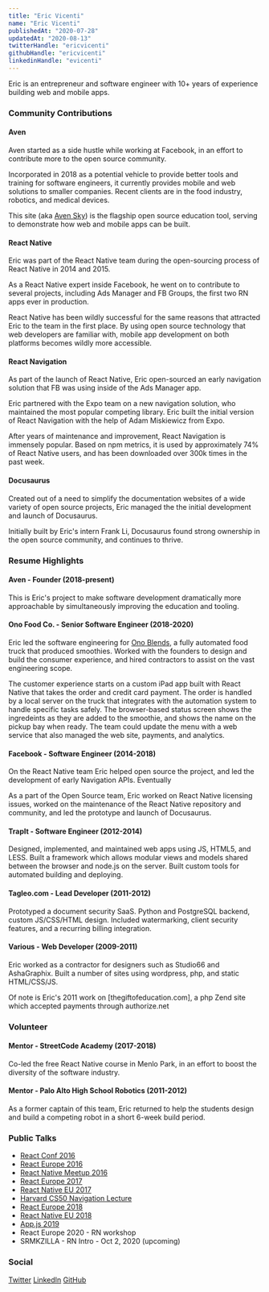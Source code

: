 ```yaml
---
title: "Eric Vicenti"
name: "Eric Vicenti"
publishedAt: "2020-07-28"
updatedAt: "2020-08-13"
twitterHandle: "ericvicenti"
githubHandle: "ericvicenti"
linkedinHandle: "evicenti"
---
```


Eric is an entrepreneur and software engineer with 10+ years of experience building web and mobile apps.

### Community Contributions

#### Aven

Aven started as a side hustle while working at Facebook, in an effort to contribute more to the open source community.

Incorporated in 2018 as a potential vehicle to provide better tools and training for software engineers, it currently provides mobile and web solutions to smaller companies. Recent clients are in the food industry, robotics, and medical devices.

This site (aka [Aven Sky](/sky-site)) is the flagship open source education tool, serving to demonstrate how web and mobile apps can be built.

#### React Native

Eric was part of the React Native team during the open-sourcing process of React Native in 2014 and 2015.

As a React Native expert inside Facebook, he went on to contribute to several projects, including Ads Manager and FB Groups, the first two RN apps ever in production.

React Native has been wildly successful for the same reasons that attracted Eric to the team in the first place. By using open source technology that web developers are familiar with, mobile app development on both platforms becomes wildly more accessible.

#### React Navigation

As part of the launch of React Native, Eric open-sourced an early navigation solution that FB was using inside of the Ads Manager app.

Eric partnered with the Expo team on a new navigation solution, who maintained the most popular competing library. Eric built the initial version of React Navigation with the help of Adam Miskiewicz from Expo.

After years of maintenance and improvement, React Navigation is immensely popular. Based on npm metrics, it is used by approximately 74% of React Native users, and has been downloaded over 300k times in the past week.


#### Docusaurus

Created out of a need to simplify the documentation websites of a wide variety of open source projects, Eric managed the the initial development and launch of Docusaurus.

Initially built by Eric's intern Frank Li, Docusaurus found strong ownership in the open source community, and continues to thrive.


### Resume Highlights

#### Aven - Founder (2018-present)

This is Eric's project to make software development dramatically more approachable by simultaneously improving the education and tooling.

#### Ono Food Co. - Senior Software Engineer (2018-2020)

Eric led the software engineering for [Ono Blends](onoblends.co), a fully automated food truck that produced smoothies. Worked with the founders to design and build the consumer experience, and hired contractors to assist on the vast engineering scope.

The customer experience starts on a custom iPad app built with React Native that takes the order and credit card payment. The order is handled by a local server on the truck that integrates with the automation system to handle specific tasks safely. The browser-based status screen shows the ingredeints as they are added to the smoothie, and shows the name on the pickup bay when ready. The team could update the menu with a web service that also managed the web site, payments, and analytics.

#### Facebook - Software Engineer (2014-2018)

On the React Native team Eric helped open source the project, and led the development of early Navigation APIs. Eventually 

As a part of the Open Source team, Eric worked on React Native licensing issues, worked on the maintenance of the React Native repository and community, and led the prototype and launch of Docusaurus. 

#### TrapIt - Software Engineer (2012-2014)

Designed, implemented, and maintained web apps using JS, HTML5, and LESS. Built a framework which allows modular views and models shared between the browser and node.js on the server. Built custom tools for automated building and deploying. 

#### Tagleo.com - Lead Developer (2011-2012)

Prototyped a document security SaaS. Python and PostgreSQL backend, custom JS/CSS/HTML design. Included watermarking, client security features, and a recurring billing integration. 

#### Various - Web Developer (2009-2011)

Eric worked as a contractor for designers such as Studio66 and AshaGraphix. Built a number of sites using wordpress, php, and static HTML/CSS/JS.

Of note is Eric's 2011 work on [thegiftofeducation.com], a php Zend site which accepted payments through authorize.net

### Volunteer

#### Mentor - StreetCode Academy (2017-2018)

Co-led the free React Native course in Menlo Park, in an effort to boost the diversity of the software industry.

#### Mentor - Palo Alto High School Robotics (2011-2012)

As a former captain of this team, Eric returned to help the students design and build a competing robot in a short 6-week build period.

### Public Talks

- [React Conf 2016](https://www.youtube.com/watch?v=09ddrCaLo10)
- [React Europe 2016](https://www.youtube.com/watch?v=dOSwHABLvdM)
- [React Native Meetup 2016](https://www.youtube.com/watch?v=5AoMOmXDKYc)
- [React Europe 2017](https://www.youtube.com/watch?v=1ZwXOqsdl4c)
- [React Native EU 2017](https://www.youtube.com/watch?v=knq3HI8AMbk)
- [Harvard CS50 Navigation Lecture](https://www.youtube.com/watch?v=QHorNUuEXc0)
- [React Europe 2018](https://www.youtube.com/watch?v=GzbravzRrBM)
- [React Native EU 2018](https://www.youtube.com/watch?v=1LKqGx3z0W4)
- [App.js 2019](https://www.youtube.com/watch?v=xAe1JNmcJ24)
- React Europe 2020 - RN workshop
- SRMKZILLA - RN Intro - Oct 2, 2020 (upcoming)

### Social

[Twitter](https://twitter.com/ericvicenti)
[LinkedIn](https://linkedin.com/in/evicenti)
[GitHub](https://github.com/ericvicenti)


<!--- © Aven LLC and Aven Contributors. Licensed under Creative Commons BY-NC-SA 4.0 https://creativecommons.org/licenses/by-nc-sa/4.0/ -->
